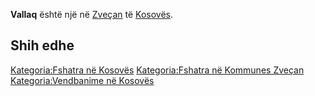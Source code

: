 {{Fshat në 
 | Emri                = Vallaq
 | EmriAlt                = 
 | NAME_SHORT_FORM=      
 | NAME_GENERIC=      
 | NAME_SORT_NAME_RO=      VALLAQ
 | FULL_NAME_RO = Vallaq
 | FULL_NAME_ND_RO=Vallaq
 | SORT_NAME_RG=VALLAQ
 | FULL_NAME_RG=Vallaq
 | FULL_NAME_ND_RG=Vallaq
 | SRP_NAME_SHORT_FORM=      
 | SRP_NAME_GENERIC=      
 | SRP_NAME_SORT_NAME_RO=      
 | SRP_FULL_NAME_RO = 
 | SRP_FULL_NAME_ND_RO=
 | SRP_SORT_NAME_RG=
 | SRP_FULL_NAME_RG=
 | SRP_FULL_NAME_ND_RG=
 | Emri (Rasa dhanore) = 
 | Figura              = 
 | Shteti              = Kosovo
 | Komuna              = Zveçan
 | Kodi postar         = 
 | Sipërfaqja          = 

 | Popullsia           = 

 | Regj. i popullsisë  = 
 | Dend. e popullsisë  = 
 | Faqja zyrtare       = 
 <!--- Koordinatat ----> 
 | Gjerësia            = 42.946944
 | Gjatësia            = 20.830556
 | Lartësia            = 
}}
'''Vallaq''' është një [[]] në [[Zveçan]] të [[Kosovës]].

<!-- == Gjeografia == -->
<!-- == Historia == -->
<!-- == Demografia == -->
== Shih edhe ==
{{Komuna Zveçan}}
{{Kosovo-Administrata-Cung}}

[[Kategoria:Fshatra në Kosovës]]
[[Kategoria:Fshatra në Kommunes Zveçan]]
[[Kategoria:Vendbanime në Kosovës]]